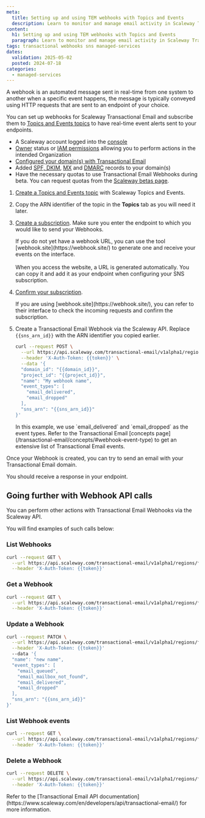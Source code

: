 ```yaml
---
meta:
  title: Setting up and using TEM webhooks with Topics and Events
  description: Learn to monitor and manage email activity in Scaleway Transactional Email.
content:
  h1: Setting up and using TEM webhooks with Topics and Events
  paragraph: Learn to monitor and manage email activity in Scaleway Transactional Email.
tags: transactional webhooks sns managed-services
dates:
  validation: 2025-05-02
  posted: 2024-07-18
categories:
  - managed-services
---
```


A webhook is an automated message sent in real-time from one system to another when a specific event happens, the message is typically conveyed using HTTP requests that are sent to an endpoint of your choice.

You can set up webhooks for Scaleway Transactional Email and subscribe them to [Topics and Events topics](/topics-and-events/how-to/create-manage-topics/) to have real-time event alerts sent to your endpoints.

<Macro id="requirements" />

- A Scaleway account logged into the [console](https://console.scaleway.com)
- [Owner](/iam/concepts/#owner) status or [IAM permissions](/iam/concepts/#permission) allowing you to perform actions in the intended Organization
- [Configured your domain(s) with Transactional Email](/transactional-email/how-to/configure-domain-with-transactional-email/)
- Added [SPF, DKIM](/transactional-email/how-to/add-spf-dkim-records-to-your-domain/), [MX](/transactional-email/how-to/add-mx-record-to-your-domain/) and [DMARC](/transactional-email/how-to/add-dmarc-record/) records to your domain(s)
- Have the necessary quotas to use Transactional Email Webhooks during beta. You can request quotas from the [Scaleway betas page](https://www.scaleway.com/fr/betas/#email-webhooks).

1. [Create a Topics and Events topic](/topics-and-events/how-to/create-manage-topics/#how-to-create-a-topic) with Scaleway Topics and Events.

2. Copy the ARN identifier of the topic in the **Topics** tab as you will need it later.

3. [Create a subscription](/topics-and-events/how-to/create-manage-subscriptions/#how-to-create-a-subscription). Make sure you enter the endpoint to which you would like to send your Webhooks.

    <Message type="tip">
     If you do not yet have a webhook URL, you can use the tool [webhook.site](https://webhook.site/) to generate one and receive your events on the interface. <br /><br />
     When you access the website, a URL is generated automatically. You can copy it and add it as your endpoint when configuring your SNS subscription.
     <Lightbox src="scaleway-webhook-site.webp" alt="" />
    </Message>

4. [Confirm your subscription](/topics-and-events/how-to/create-manage-subscriptions/#how-to-confirm-an-http-or-https-subscription).

    <Message type="tip">
     If you are using [webhook.site](https://webhook.site/), you can refer to their interface to check the incoming requests and confirm the subscription.
    </Message>

5. Create a Transactional Email Webhook via the Scaleway API. Replace `{{sns_arn_id}}` with the ARN identifier you copied earlier.
    ```bash
    curl --request POST \
      --url https://api.scaleway.com/transactional-email/v1alpha1/regions/fr-par/webhooks \
      --header 'X-Auth-Token: {{token}}' \
      --data '{
      "domain_id": "{{domain_id}}",
      "project_id": "{{project_id}}",
      "name": "My webhook name",
      "event_types": [
        "email_delivered",
        "email_dropped"
      ],
      "sns_arn": "{{sns_arn_id}}"
    }'
    ```

    <Message type="tip">
      In this example, we use `email_delivered` and `email_dropped` as the event types. Refer to the Transactional Email [concepts page](/transactional-email/concepts/#webhook-event-type) to get an extensive list of Transactional Email events.
    </Message>

Once your Webhook is created, you can try to send an email with your Transactional Email domain.

You should receive a response in your endpoint.

## Going further with Webhook API calls

You can perform other actions with Transactional Email Webhooks via the Scaleway API.

You will find examples of such calls below:

### List Webhooks

```bash
curl --request GET \
  --url https://api.scaleway.com/transactional-email/v1alpha1/regions/fr-par/webhooks \
  --header 'X-Auth-Token: {{token}}'
```
### Get a Webhook

```bash
curl --request GET \
  --url https://api.scaleway.com/transactional-email/v1alpha1/regions/fr-par/webhooks/{{webhook_id}} \
  --header 'X-Auth-Token: {{token}}'
```
### Update a Webhook

```bash
curl --request PATCH \
  --url https://api.scaleway.com/transactional-email/v1alpha1/regions/fr-par/webhooks/{{webhook_id}} \
  --header 'X-Auth-Token: {{token}}'
  --data '{
  "name": "new name",
  "event_types": [
    "email_queued",
    "email_mailbox_not_found",
    "email_delivered",
    "email_dropped"
  ],
  "sns_arn": "{{sns_arn_id}}"
}'
```
### List Webhook events

```bash
curl --request GET \
  --url https://api.scaleway.com/transactional-email/v1alpha1/regions/fr-par/webhooks/{{webhook_id}}/events \
  --header 'X-Auth-Token: {{token}}'
```

### Delete a Webhook

```bash
curl --request DELETE \
  --url https://api.scaleway.com/transactional-email/v1alpha1/regions/fr-par/webhooks/{{webhook_id}} \
  --header 'X-Auth-Token: {{token}}'
```

<Message type="tip">
  Refer to the [Transactional Email API documentation](https://www.scaleway.com/en/developers/api/transactional-email/) for more information.
</Message>